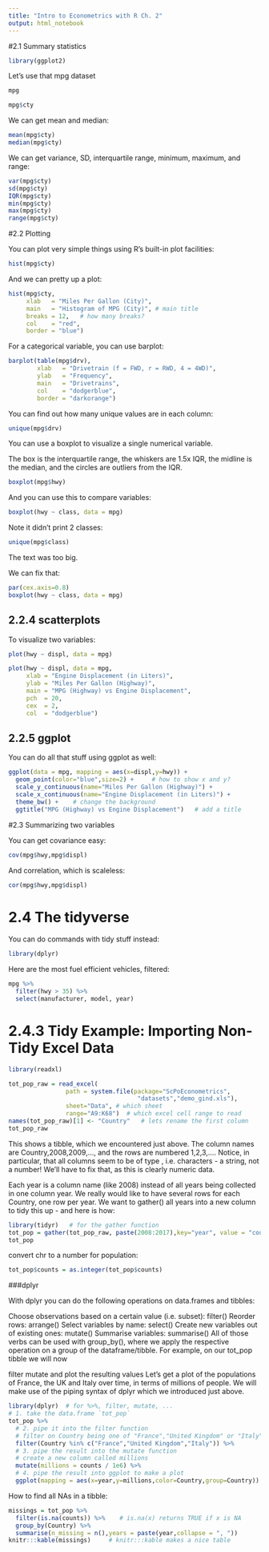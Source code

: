 ```yaml
---
title: "Intro to Econometrics with R Ch. 2"
output: html_notebook
---
```


#2.1 Summary statistics

```r
library(ggplot2)
```

Let's use that mpg dataset

```r
mpg
```


```r
mpg$cty
```

We can get mean and median:

```r
mean(mpg$cty)
median(mpg$cty)
```

We can get variance, SD, interquartile range, minimum, maximum, and range:

```r
var(mpg$cty)
sd(mpg$cty)
IQR(mpg$cty)
min(mpg$cty)
max(mpg$cty)
range(mpg$cty)
```


#2.2 Plotting

You can plot very simple things using R's built-in plot facilities:

```r
hist(mpg$cty)
```


And we can pretty up a plot:

```r
hist(mpg$cty,
     xlab   = "Miles Per Gallon (City)",
     main   = "Histogram of MPG (City)", # main title
     breaks = 12,   # how many breaks?
     col    = "red",
     border = "blue")
```


For a categorical variable, you can use barplot:

```r
barplot(table(mpg$drv),
        xlab   = "Drivetrain (f = FWD, r = RWD, 4 = 4WD)",
        ylab   = "Frequency",
        main   = "Drivetrains",
        col    = "dodgerblue",
        border = "darkorange")
```


You can find out how many unique values are in each column:

```r
unique(mpg$drv)
```


You can use a boxplot to visualize a single numerical variable.

The box is the interquartile range, the whiskers are 1.5x IQR, the midline is the median, and the circles are outliers from the IQR.

```r
boxplot(mpg$hwy)
```


And you can use this to compare variables:

```r
boxplot(hwy ~ class, data = mpg)
```

Note it didn't print 2 classes:

```r
unique(mpg$class)
```


The text was too big. 

We can fix that:

```r
par(cex.axis=0.8)
boxplot(hwy ~ class, data = mpg)
```

## 2.2.4 scatterplots

To visualize two variables:

```r
plot(hwy ~ displ, data = mpg)
```


```r
plot(hwy ~ displ, data = mpg,
     xlab = "Engine Displacement (in Liters)",
     ylab = "Miles Per Gallon (Highway)",
     main = "MPG (Highway) vs Engine Displacement",
     pch  = 20,
     cex  = 2,
     col  = "dodgerblue")
```

## 2.2.5 ggplot

You can do all that stuff using ggplot as well:

```r
ggplot(data = mpg, mapping = aes(x=displ,y=hwy)) +   
  geom_point(color="blue",size=2) +     # how to show x and y?
  scale_y_continuous(name="Miles Per Gallon (Highway)") +  
  scale_x_continuous(name="Engine Displacement (in Liters)") + 
  theme_bw() +    # change the background
  ggtitle("MPG (Highway) vs Engine Displacement")   # add a title
```

#2.3 Summarizing two variables

You can get covariance easy:

```r
cov(mpg$hwy,mpg$displ)
```

And correlation, which is scaleless:

```r
cor(mpg$hwy,mpg$displ)

```


# 2.4 The tidyverse

You can do commands with tidy stuff instead:

```r
library(dplyr)
```

Here are the most fuel efficient vehicles, filtered:

```r
mpg %>% 
  filter(hwy > 35) %>% 
  select(manufacturer, model, year)
```


# 2.4.3 Tidy Example: Importing Non-Tidy Excel Data


```r
library(readxl)
```


```r
tot_pop_raw = read_excel(
                path = system.file(package="ScPoEconometrics",
                                    "datasets","demo_gind.xls"), 
                sheet="Data", # which sheet
                range="A9:K68")  # which excel cell range to read
names(tot_pop_raw)[1] <- "Country"   # lets rename the first column
tot_pop_raw
```

This shows a tibble, which we encountered just above. The column names are Country,2008,2009,..., and the rows are numbered 1,2,3,.... Notice, in particular, that all columns seem to be of type <chr>, i.e. characters - a string, not a number! We’ll have to fix that, as this is clearly numeric data.

Each year is a column name (like 2008) instead of all years being collected in one column year. We really would like to have several rows for each Country, one row per year. We want to gather() all years into a new column to tidy this up - and here is how:


```r
library(tidyr)   # for the gather function
tot_pop = gather(tot_pop_raw, paste(2008:2017),key="year", value = "counts")
tot_pop
```

convert chr to a number for population:

```r
tot_pop$counts = as.integer(tot_pop$counts)
```

###dplyr

With dplyr you can do the following operations on data.frames and tibbles:

Choose observations based on a certain value (i.e. subset): filter()
Reorder rows: arrange()
Select variables by name: select()
Create new variables out of existing ones: mutate()
Summarise variables: summarise()
All of those verbs can be used with group_by(), where we apply the respective operation on a group of the dataframe/tibble. For example, on our tot_pop tibble we will now

filter
mutate
and plot the resulting values
Let’s get a plot of the populations of France, the UK and Italy over time, in terms of millions of people. We will make use of the piping syntax of dplyr which we introduced just above.


```r
library(dplyr)  # for %>%, filter, mutate, ...
# 1. take the data.frame `tot_pop`
tot_pop %>%
  # 2. pipe it into the filter function
  # filter on Country being one of "France","United Kingdom" or "Italy"
  filter(Country %in% c("France","United Kingdom","Italy")) %>%
  # 3. pipe the result into the mutate function
  # create a new column called millions
  mutate(millions = counts / 1e6) %>%
  # 4. pipe the result into ggplot to make a plot
  ggplot(mapping = aes(x=year,y=millions,color=Country,group=Country)) + geom_line(size=1)
```

How to find all NAs in a tibble:

```r
missings = tot_pop %>%
  filter(is.na(counts)) %>%    # is.na(x) returns TRUE if x is NA
  group_by(Country) %>%
  summarise(n_missing = n(),years = paste(year,collapse = ", "))
knitr:::kable(missings)     # knitr:::kable makes a nice table
```









